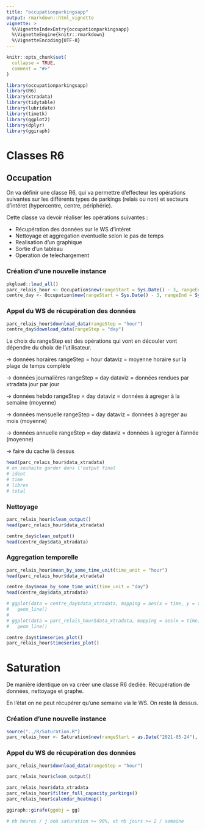 ```yaml
---
title: "occupationparkingsapp"
output: rmarkdown::html_vignette
vignette: >
  %\VignetteIndexEntry{occupationparkingsapp}
  %\VignetteEngine{knitr::rmarkdown}
  %\VignetteEncoding{UTF-8}
---
```


```r
knitr::opts_chunk$set(
  collapse = TRUE,
  comment = "#>"
)
```

```r
library(occupationparkingsapp)
library(R6)
library(xtradata)
library(tidytable)
library(lubridate)
library(timetk)
library(ggplot2)
library(dplyr)
library(ggiraph)
```

# Classes R6

## Occupation 

On va définir une classe R6, qui va permettre d'effecteur les opérations suivantes sur les différents types de parkings (relais ou non) et secteurs d'intéret (hypercentre, centre, périphérie).

Cette classe va devoir réaliser les opérations suivantes :

- Récupération des données sur le WS d'intéret
- Nettoyage et aggregation eventuelle selon le pas de temps
- Realisation d'un graphique
- Sortie d'un tableau
- Operation de telechargement


### Création d'une nouvelle instance

```r
pkgload::load_all()
parc_relais_hour <- Occupation$new(rangeStart = Sys.Date() - 3, rangeEnd = Sys.Date() - 1, localisation_parking = NA, parc_relais = TRUE)
centre_day <- Occupation$new(rangeStart = Sys.Date() - 3, rangeEnd = Sys.Date() - 1, localisation_parking = "centre", parc_relais = FALSE)
```

### Appel du WS de récupération des données

```r
parc_relais_hour$download_data(rangeStep = "hour")
centre_day$download_data(rangeStep = "day")

```
Le choix du rangeStep est des opérations qui vont en découler vont dépendre du choix de l'utilisateur.

-> données horaires
rangeStep = hour
dataviz = moyenne horaire sur la plage de temps complète

-> données journalières
rangeStep = day
dataviz = données rendues par xtradata jour par jour

-> données hebdo
rangeStep = day
dataviz = données à agreger à la semaine (moyenne)

-> données mensuelle
rangeStep = day
dataviz = données à agreger au mois (moyenne)

-> données annuelle
rangeStep = day
dataviz = données à agreger à l'année (moyenne)

-> faire du cache là dessus

```r
head(parc_relais_hour$data_xtradata)
# on souhaite garder dans l'output final
# ident
# time 
# libres
# total
```

### Nettoyage

```r
parc_relais_hour$clean_output()
head(parc_relais_hour$data_xtradata)

centre_day$clean_output()
head(centre_day$data_xtradata)

```

### Aggregation temporelle

```r
parc_relais_hour$mean_by_some_time_unit(time_unit = "hour")
head(parc_relais_hour$data_xtradata)

centre_day$mean_by_some_time_unit(time_unit = "day")
head(centre_day$data_xtradata)

```




```r
# ggplot(data = centre_day$data_xtradata, mapping = aes(x = time, y = taux_occupation, color = ident)) + 
#   geom_line()
# 
# ggplot(data = parc_relais_hour$data_xtradata, mapping = aes(x = time, y = taux_occupation, color = ident)) + 
#   geom_line()

centre_day$timeseries_plot()
parc_relais_hour$timeseries_plot()

```


# Saturation

De manière identique on va créer une classe R6 dediée.
Récupération de données, nettoyage et graphe.

En l'état on ne peut récupérer qu'une semaine via le WS. On reste là dessus.



### Création d'une nouvelle instance

```r
source("../R/Saturation.R")
parc_relais_hour <- Saturation$new(rangeStart = as.Date("2021-05-24"), rangeEnd = as.Date("2021-05-31"), localisation_parking = NA, parc_relais = TRUE)
```

### Appel du WS de récupération des données

```r
parc_relais_hour$download_data(rangeStep = "hour")
```

```r
parc_relais_hour$clean_output()
```

```r
parc_relais_hour$data_xtradata
parc_relais_hour$filter_full_capacity_parkings()
parc_relais_hour$calendar_heatmap()

ggiraph::girafe(ggobj = gg)

# nb heures / j ooù saturation >= 90%, et nb jours >= 2 / semaine
```

